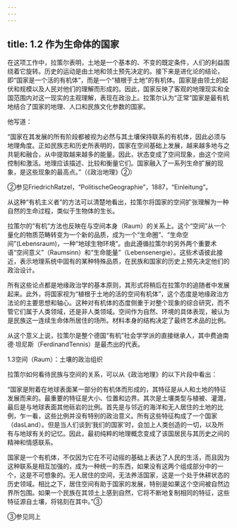 ```yaml
---
---
---
```

title: 1.2 作为生命体的国家
---



在这项工作中，拉策尔表明，土地是一个基本的、不变的既定条件，人们的利益围绕着它旋转。历史的运动是由土地和领土预先决定的。接下来是进化论的结论，即“国家是一个活的有机体”，而是一个“植根于土地”的有机体。国家是由领土的起伏和规模以及人民对他们的理解而形成的。因此，国家反映了客观的地理现实和全国范围内对这一现实的主观理解，表现在政治上。拉策尔认为“正常”国家是最有机地结合了国家的地理、人口和民族文化参数的国家。

他写道：

“国家在其发展的所有阶段都被视为必然与其土壤保持联系的有机体，因此必须与地理角度。正如民族志和历史所表明的，国家在空间基础上发展，越来越多地与之共轭和融合，从中提取越来越多的能量。因此，状态变成了空间现象，由这个空间控制和激活。地理应该描述、比较和衡量它们。国家融入了一系列生命扩展的现象，是这些现象的最高点。”（《政治地理》②）

②参见FriedrichRatzel，“PolitischeGeographie”，1887，“Einleitung”。

从这种“有机主义者”的方法可以清楚地看出，拉策尔将国家的空间扩张理解为一种自然的生命过程，类似于生物体的生长。

拉策尔的“有机”方法也反映在与空间本身（Raum）的关系上。这个“空间”从一个量化的物质范畴转变为一个新的品质，成为一个“生命圈”、“生命空间”(Lebensraum)，一种“地球生物环境”。由此遵循拉策尔的另外两个重要术语“空间意义”（Raumsinn）和“生命能量”（Lebensenergie）。这些术语彼此接近，表示地理系统中固有的某种特殊品质，在民族和国家的历史上预先决定他们的政治设计。

所有这些论点都是地缘政治学的基本原则，其形式将稍后在拉策尔的追随者中发展起来。此外，将国家视为“植根于土地的活的空间有机体”，这个态度是地缘政治方法论的主要思想和轴心。这种对有机体的态度侧重于对整个现象的综合研究，而不管它们属于人类领域，还是非人类领域。空间作为自然、环境的具体表现，被认为是民族这一连续生命体所居住的场所。材料本身的结构决定了最终艺术品的比例。

从这个意义上说，拉策尔是整个德国“有机”社会学学派的直接继承人，其中费迪南德·坦尼斯（FerdinandTennis）是最杰出的代表。

1.3空间（Raum）：土壤的政治组织

拉策尔如何看待民族与空间的关系，可以从《政治地理》的以下片段中看出：

“国家是附着在地球表面某一部分的有机体而形成的，其特征是从人和土地的特征发展而来的。最重要的特征是大小、位置和边界。其次是土壤类型与植被、灌溉，最后是与地球表面其他砾岩的比例。首先是与邻近的海洋和无人居住的土地的比例，乍一看，这些比例并没有特别的政治意义。所有这些特征构成了一个国家（dasLand）。但是当人们谈到‘我们的国家’时，会加上人类创造的一切，以及所有与地球有关的记忆。因此，最初纯粹的地理概念变成了该国居民与其历史之间的精神和情感联系。

国家是一个有机体，不仅因为它在不可动摇的基础上表达了人民的生活，而且因为这种联系是相互加强的，成为一种统一的东西，如果没有这两个组成部分中的一个，这是不可想象的。无人居住的空间，无法养活国家，这是一个处于休耕状态的历史领域。相比之下，居住空间有助于国家的发展，特别是如果这个空间被自然边界所包围。如果一个民族在其领土上感到自然，它将不断地复制相同的特征，这些特征源自土壤，将铭刻在其中。”③

③参见同上